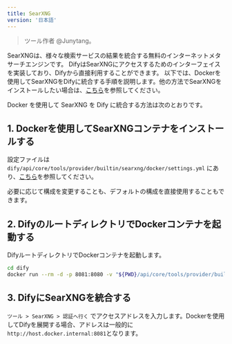 ```yaml
---
title: SearXNG
version: '日本語'
---
```


> ツール作者 @Junytang。

SearXNGは、様々な検索サービスの結果を統合する無料のインターネットメタサーチエンジンです。 DifyはSearXNGにアクセスするためのインターフェイスを実装しており、Difyから直接利用することができます。 以下では、Dockerを使用してSearXNGをDifyに統合する手順を説明します。他の方法でSearXNGをインストールしたい場合は、[こちら](https://docs.searxng.org/admin/installation.html)を参照してください。

Docker を使用して SearXNG を Dify に統合する方法は次のとおりです。

## 1. Dockerを使用してSearXNGコンテナをインストールする

設定ファイルは `dify/api/core/tools/provider/builtin/searxng/docker/settings.yml` にあり、[こちら](https://docs.searxng.org/admin/installation.html)を参照してください。

必要に応じて構成を変更することも、デフォルトの構成を直接使用することもできます。

## 2. DifyのルートディレクトリでDockerコンテナを起動する

DifyルートディレクトリでDockerコンテナを起動します。

```bash
cd dify
docker run --rm -d -p 8081:8080 -v "${PWD}/api/core/tools/provider/builtin/searxng/docker:/etc/searxng" searxng/searxng
```

## 3. DifyにSearXNGを統合する

`ツール > SearXNG > 認証へ行く` でアクセスアドレスを入力します。Dockerを使用してDifyを展開する場合、アドレスは一般的に`http://host.docker.internal:8081`となります。
